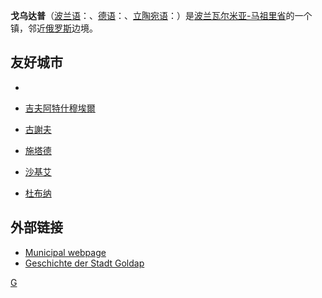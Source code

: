 {{Infobox Settlement
| name = 戈乌达普<br />Gołdap
| image_skyline = Jezioro Gołdapskie (1).jpg
| imagesize = 250px
| image_caption = 
| image_shield = POL Gołdap COA.svg
| pushpin_map = Poland
| pushpin_label_position = bottom
| subdivision_type = 国家
| subdivision_name = {{POL}}
| subdivision_type1 = [[省|省]]
| subdivision_name1 = [[瓦尔米亚-马祖里省|瓦尔米亚-马祖里省]]
| subdivision_type2 = [[县|县]]
| subdivision_name2 = [[戈乌达普县|戈乌达普县]]
| area_total_km2 = 17.2
| population_as_of = 2007年
| population_total = 15600
| population_density_km2 = auto
| timezone = [[欧洲中部时间|CET]]
| utc_offset = +1
| timezone_DST = [[欧洲中部夏令时间|CEST]]
| utc_offset_DST = +2
| latd = 54 | latm = 18 | lats = 58 | latNS = N | longd = 22 | longm = 18 | longs = 34 | longEW = E
| postal_code_type = 邮政编码
| postal_code = 19-500
| area_code = +48 87
| blank_name = 汽车牌照
| blank_info = NGO
| website = http://www.goldap.pl/ 
}}
'''戈乌达普'''（[[波兰语|波兰语]]：'''{{lang|pl|Gołdap}}'''、[[德语|德语]]：'''{{lang|de|Goldap}}'''、[[立陶宛语|立陶宛语]]：'''{{lang|lt|Geldapė}}'''）是[[波兰|波兰]][[瓦尔米亚-马祖里省|瓦尔米亚-马祖里省]]的一个镇，邻近[[俄罗斯|俄罗斯]]边境。

==友好城市==
* {{GRC}}{{tsl|en|Ano Syros|}}
* {{ISR}}[[吉夫阿特什穆埃爾|吉夫阿特什穆埃爾]]
* {{RUS}}[[古謝夫|古謝夫]]
* {{DEU}}[[施塔德|施塔德]]
* {{LTU}}[[沙基艾|沙基艾]]
* {{RUS}}[[杜布纳|杜布纳]]

== 外部链接 ==
{{commonscat|Gołdap}}
* [http://www.goldap.pl/ Municipal webpage] {{Wayback|url=http://www.goldap.pl/ |date=20210117220607 }} {{pl icon}}
* [http://www.ostpreussen.net/index.php?seite_id=12&kreis=03&stadt=01 Geschichte der Stadt Goldap] {{Wayback|url=http://www.ostpreussen.net/index.php?seite_id=12&kreis=03&stadt=01 |date=20201113003932 }} {{de icon}}

{{Authority control}}
{{Poland-stub}}

[[Category:瓦尔米亚-马祖里省城市|G]]